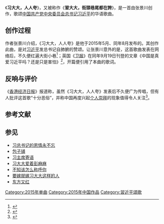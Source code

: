 {{noteTA
|1=zh-hant:包子舖;zh-hans:包子铺
|2=zh-hant:誇;zh-hans:夸
}}
《'''习大大，人人夸'''》，又被称作《'''習大大，街頭巷尾都在誇'''》，是一首由张景川创作，歌颂[[中国共产党中央委员会总书记|中国共产党中央委员会总书记]][[习近平|习近平]]的华语歌曲。

== 创作过程 ==
作者张景川介绍，《习大大，人人夸》是他于2015年5月、同年8月发布的。其创作此曲，是对[[习近平|习近平]]发总书记自肺腑的赞颂。让张景川意外的是，这首歌曲发表在网络后，不久便红遍大街小巷<ref>{{cite news|author1=田明霞|title=张景川：我为“习大大”写首歌|url=http://character.workercn.cn/364/201509/30/150930081026756.shtml|accessdate=2016-03-28|publisher=四川工人日报（中工网）|date=2015-09-30|archive-date=2019-07-29|archive-url=https://web.archive.org/web/20190729053833/http://character.workercn.cn/364/201509/30/150930081026756.shtml}}</ref>；英国《[[卫报|卫报]]》在同年9月19日刊登的文章《中国是真爱习近平吗？还是只是害怕》<ref>{{cite news|author1=Tom Phillips|title=Xi Jinping: Does China truly love 'Big Daddy Xi' – or fear him?|url=http://www.theguardian.com/world/2015/sep/19/xi-jinping-does-china-truly-love-big-daddy-xi-or-fear-him|accessdate=2016-03-28|publisher=[[卫报|卫报]]|date=2015-09-19|archive-date=2020-12-01|archive-url=https://web.archive.org/web/20201201133302/https://www.theguardian.com/world/2015/sep/19/xi-jinping-does-china-truly-love-big-daddy-xi-or-fear-him}}</ref>，开篇便引用了本曲的歌词。

== 反响与评价 ==
《[[香港经济日报|香港经济日报]]》报道称，虽然《习大大，人人夸》发表后不久便广为传唱，但有人批评这首歌“十分恶俗”，并称中国再度兴起[[个人崇拜|个人崇拜]]的现象值得令人关注<ref>{{cite news|title=「神曲」再現 「習大大 街頭巷尾都在誇」|url=http://china.hket.com/article/951710/%E3%80%8C%E7%A5%9E%E6%9B%B2%E3%80%8D%E5%86%8D%E7%8F%BE%20%E3%80%8C%E7%BF%92%E5%A4%A7%E5%A4%A7%20%E8%A1%97%E9%A0%AD%E5%B7%B7%E5%B0%BE%E9%83%BD%E5%9C%A8%E8%AA%87%E3%80%8D|accessdate=2016-03-28|publisher=[[香港经济日报|香港经济日报]]|date=2015-10-27|archive-date=2019-10-31|archive-url=https://web.archive.org/web/20191031080530/https://china.hket.com/article/951710/%E3%80%8C%E7%A5%9E%E6%9B%B2%E3%80%8D%E5%86%8D%E7%8F%BE%20%E3%80%8C%E7%BF%92%E5%A4%A7%E5%A4%A7%20%E8%A1%97%E9%A0%AD%E5%B7%B7%E5%B0%BE%E9%83%BD%E5%9C%A8%E8%AA%87%E3%80%8D}}</ref>。

== 参考文献 ==
{{Reflist}}

== 参见 ==
* [[习总书记的恩情永不忘|习总书记的恩情永不忘]]
* [[包子铺|包子铺]]
* [[习主席寄语|习主席寄语]]
* [[习大大爱着彭麻麻|习大大爱着彭麻麻]]
* [[不知该怎么称呼你|不知该怎么称呼你]]
* [[要嫁就嫁习大大这样的人|要嫁就嫁习大大这样的人]]
* [[东方又红|东方又红]]
{{习近平}}

[[Category:2015年单曲|Category:2015年单曲]]
[[Category:2015年中国作品|Category:2015年中国作品]]
[[Category:習近平頌歌|Category:習近平頌歌]]